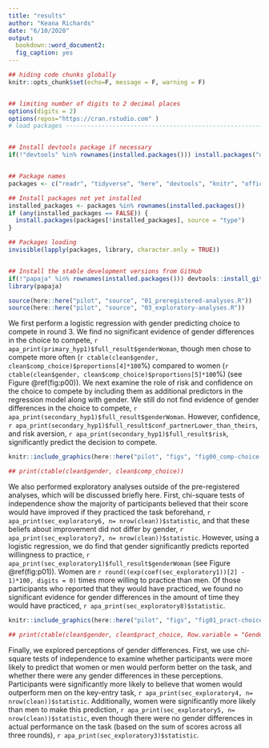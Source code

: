 ```yaml
---
title: "results"
author: "Keana Richards"
date: "6/10/2020"
output:
  bookdown::word_document2:
  fig_caption: yes 
---
```


```r

## hiding code chunks globally 
knitr::opts_chunk$set(echo=F, message = F, warning = F)


## limiting number of digits to 2 decimal places
options(digits = 2)
options(repos="https://cran.rstudio.com" )
# load packages -----------------------------------------------------------


## Install devtools package if necessary
if(!"devtools" %in% rownames(installed.packages())) install.packages("devtools")


## Package names
packages <- c("readr", "tidyverse", "here", "devtools", "knitr", "officer", "summarytools")

## Install packages not yet installed
installed_packages <- packages %in% rownames(installed.packages())
if (any(installed_packages == FALSE)) {
  install.packages(packages[!installed_packages], source = "type")
}

## Packages loading
invisible(lapply(packages, library, character.only = TRUE))


## Install the stable development versions from GitHub
if(!"papaja" %in% rownames(installed.packages())) devtools::install_github("crsh/papaja")
library(papaja)

source(here::here("pilot", "source", "01_preregistered-analyses.R"))
source(here::here("pilot", "source", "03_exploratory-analyses.R"))

```

We first perform a logistic regression with gender predicting choice to compete in round 3. We find no significant evidence of gender differences in the choice to compete, `r apa_print(primary_hyp1)$full_result$genderWoman`, though men chose to compete more often (`r ctable(clean$gender, clean$comp_choice)$proportions[4]*100`%) compared to women (`r ctable(clean$gender, clean$comp_choice)$proportions[5]*100`%) (see Figure \@ref(fig:p00)). We next examine the role of risk and confidence on the choice to compete by including them as additional predictors in the regression model along with gender. We still do not find evidence of gender differences in the choice to compete, `r apa_print(secondary_hyp1)$full_result$genderWoman`. However, confidence, `r apa_print(secondary_hyp1)$full_result$conf_partnerLower_than_theirs`, and risk aversion, `r apa_print(secondary_hyp1)$full_result$risk`, significantly predict the decision to compete.  

```r

knitr::include_graphics(here::here("pilot", "figs", "fig00_comp-choice-by-gender-bar.png"))


```

```r
## print(ctable(clean$gender, clean$comp_choice))

```

We also performed exploratory analyses outside of the pre-registered analyses, which will be discussed briefly here. First, chi-square tests of independence show the majority of participants believed that their score would have improved if they practiced the task beforehand, `r apa_print(sec_exploratory6, n= nrow(clean))$statistic`, and that these beliefs about improvement did not differ by gender, `r apa_print(sec_exploratory7, n= nrow(clean))$statistic`. However, using a logistic regression, we do find that gender significantly predicts reported willingness to practice, `r apa_print(sec_exploratory1)$full_result$genderWoman` (see Figure \@ref(fig:p01)). Women are `r round((exp(coef(sec_exploratory1))[2] - 1)*100, digits = 0)` times more willing to practice than men. Of those participants who reported that they would have practiced, we found no significant evidence for gender differences in the amount of time they would have practiced, `r apa_print(sec_exploratory8)$statistic`.

```r

knitr::include_graphics(here::here("pilot", "figs", "fig01_pract-choice-by-gender-bar.png"))

```

```r
## print(ctable(clean$gender, clean$pract_choice, Row.variable = "Gender"))
```

Finally, we explored perceptions of gender differences. First, we use chi-square tests of independence to examine whether participants were more likely to predict that women or men would perform better on the task, and whether there were any gender differences in these perceptions. Participants were significantly more likely to believe that women would outperform men on the key-entry task, `r apa_print(sec_exploratory4, n= nrow(clean))$statistic`. Additionally, women were significantly more likely than men to make this prediction, `r apa_print(sec_exploratory5, n= nrow(clean))$statistic`, even though there were no gender differences in actual performance on the task (based on the sum of scores across all three rounds), `r apa_print(sec_exploratory3)$statistic`. 